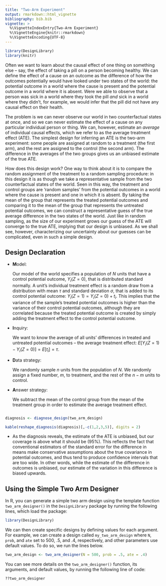 ```yaml
---
title: "Two-Arm Experiment"
output: rmarkdown::html_vignette
bibliography: bib.bib
vignette: >
  %\VignetteIndexEntry{Two-Arm Experiment}
  %\VignetteEngine{knitr::rmarkdown}
  %\VignetteEncoding{UTF-8}
---
```



```r
library(DesignLibrary)
library(knitr)
```


Often we want to learn about the causal effect of one thing on something else -- say, the effect of taking a pill on a person becoming healthy. We can define the effect of a cause on an outcome as the difference of  how the outcomes potentially would have looked under two states of the world: the potential outcome in a world where the cause is present and the potential outcome in a world where it is absent. Were we able to observe that a person was sick in a world where they took the pill *and* sick in a world where they didn't, for example, we would infer that the pill did not have any causal effect on their health.

The problem is we can never observe our world in two counterfactual states at once, and so we can never estimate the effect of a cause on any particular individual person or thing. We can, however, estimate an *average* of individual causal effects, which we refer to as the average treatment effect (ATE). The simplest design for inferring an ATE is the two-arm experiment: some people are assigned at random to a treatment (the first arm), and the rest are assigned to the control (the second arm). The difference in the averages of the two groups gives us an unbiased estimate of the true ATE.

How does this design work? One way to think about it is to compare the random assignment of the treatment to a random sampling procedure: in this design it is as though we take a representative sample from the two counterfactual states of the world. Seen in this way, the treatment and control groups are 'random samples' from the potential outcomes in a world where the cause is present and one in which it is absent. By taking the mean of the group that represents the treated potential outcomes and comparing it to the mean of the group that represents the untreated potential outcomes, we can construct a representative guess of the true average difference in the two states of the world. Just like in random sampling, as the size of our experiment grows our guess of the ATE will converge to the true ATE, implying that our design is unbiased. As we shall see, however, characterizing our uncertainty about our guesses can be complicated, even in such a simple design.  

## Design Declaration

- **M**odel: 
    
    Our model of the world specifies a population of $N$ units that have a control potential outcome, $Y_i(Z = 0)$, that is distributed standard normally. A unit's individual treatment effect is a random draw from a distribution with mean $\tau$ and standard deviation $\sigma$, that is added to its control potential outcome: $Y_i(Z = 1) = Y_i(Z = 0) + t_i$. This implies that the variance of the sample's treated potential outcomes is higher than the variance of their control potential outcomes, although they are correlated because the treated potential outcome is created by simply adding the treatment effect to the control potential outcome. 
  
- **I**nquiry: 
    
    We want to know the average of all units' differences in treated and untreated potential outcomes -- the average treatment effect: $E[Y_i(Z = 1) - Y_i(Z = 0)] = E[t_i] = \tau$.  

- **D**ata strategy: 
    
    We randomly sample $n$ units from the population of $N$. We randomly assign a fixed number, $m$, to treatment, and the rest of the $n-m$ units to control.

- **A**nswer strategy: 
    
    We subtract the mean of the control group from the mean of the treatment group in order to estimate the average treatment effect.


```r
```


```r
diagnosis <- diagnose_design(two_arm_design)
```

```r
kable(reshape_diagnosis(diagnosis)[,-c(1,2,3,5)], digits = 2)
```

- As the diagnosis reveals, the estimate of the ATE is unbiased, but our coverage is above what it should be (95\%). This reflects the fact that conventional estimators of the standard error for the difference in means make conservative assumptions about the true covariance in potential outcomes, and thus tend to produce confidence intervals that are too wide. In other words, while the estimate of the difference in outcomes is unbiased, our estimate of the variation in this difference is biased upwards.


## Using the Simple Two Arm Designer

In R, you can generate a simple two arm design using the template function `two_arm_designer()` in the `DesignLibrary` package by running the following lines, which load the package:

```r
library(DesignLibrary)
```

We can then create specific designs by defining values for each argument. For example, we can create a design called `my_two_arm_design` where `N`, `prob`, and `ate` set to 500, .5, and .4, respectively, and other parameters use default values. To do so, we run the lines below.

```r
two_arm_design <- two_arm_designer(N = 500, prob = .5, ate = .4)
```

You can see more details on the `two_arm_designer()` function, its arguments, and default values, by running the following line of code:

```r
??two_arm_designer
```





















